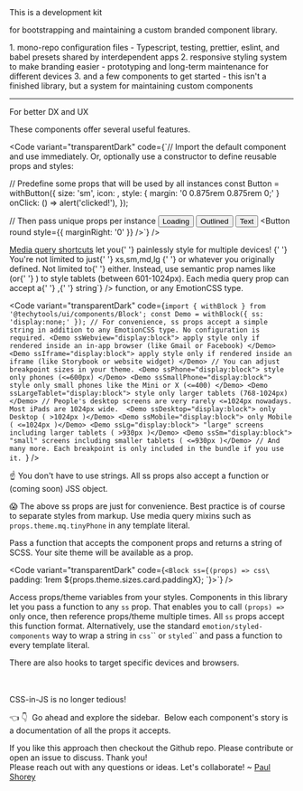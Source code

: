 
<Meta title="Get started/Why another UI library?" />

<ThemeProvider>

<Wrapper ssAll="a { color: white; }">

<Block as="h1" textgradient="rainbow">
This is a development kit
</Block>

for bootstrapping and maintaining a <Inline as="b" textgradient="rainbow"> custom branded component library</Inline>. 

<Block ss="margin-bottom:0.75rem;line-height:1.33rem;">
<Inline as="h2" textgradient="accent">1.</Inline> <Inline textcolor="accent" ss="font-size:1.125rem;">mono-repo configuration files</Inline> <Inline ss="font-size:1rem;"> - Typescript, testing, prettier, eslint, and babel presets shared by interdependent apps</Inline>
</Block>

<Block ss="margin-bottom:0.75rem;line-height:1.33rem;">
<Inline as="h2" textgradient="accent">2.</Inline> <Inline textcolor="accent" ss="font-size:1.125rem;">responsive styling system to make branding easier</Inline> - prototyping and long-term maintenance for different devices
</Block>

<Block ss="margin-bottom:0.75rem;line-height:1.33rem;">
<Inline as="h2" textgradient="accent">3.</Inline> <Inline textcolor="accent" ss="font-size:1.125rem;">and a few components to get started</Inline> - this isn't a finished library, but a system for maintaining custom components
</Block>

<br />

---

<Block as="h2" ss="margin-top:2rem;" textgradient="rainbow">
For better DX and UX
</Block>

These components offer several useful features.

<Code
  variant="transparentDark"
  code={`// Import the default component and use immediately. Or, optionally use a constructor to define reusable props and styles:
  
// Predefine some props that will be used by all instances
const Button = withButton({
  size: 'sm',
  icon: <FA icon={faUser} />,
  style: {
    margin: '0 0.875rem 0.875rem 0;'
  }
  onClick: () => alert('clicked!'),
});
  
// Then pass unique props per instance
<Button loading>
  Loading
</Button>
<Button variant="outlined">
  Outlined
</Button>
<Button variant="text">
  Text
</Button>
<Button round style={{ marginRight: '0' }} />`} />


<p>
  <a href="/docs/get-started-media-queries--page">Media query shortcuts</a> let you{' '}
  <Inline as="b" textgradient="rainbow">
    painlessly style for multiple devices!
  </Inline>{' '}
  You're not limited to just{' '}
  <CodeInline variant="text" color="purple">
    xs,sm,md,lg
  </CodeInline>{' '}
  or whatever you originally defined. Not limited to{' '}
  <CodeInline variant="text" code={`min-width`} /> either. Instead, use semantic
  prop names like <CodeInline variant="text" code={`ssTablet`} /> (or{' '}
  <CodeInline variant="text" code={`theme.mq.tablet`} />) to style tablets
  (between 601-1024px). Each media query prop can accept a{' '}
  <CodeInline variant="text" code={`string`} />,{' '}
  <CodeInline variant="text" code={`(props)=>string`} /> function, or any
  EmotionCSS type.
</p>

<Code
  variant="transparentDark"
  code={`import { withBlock } from '@techytools/ui/components/Block';
const Demo = withBlock({ ss: 'display:none;' });
// For convenience, ss props accept a simple string in addition to any EmotionCSS type. No configuration is required.
<Demo ssWebview="display:block"> apply style only if rendered inside an in-app browser (like Gmail or Facebook) </Demo>
<Demo ssIframe="display:block"> apply style only if rendered inside an iframe (like Storybook or website widget) </Demo>
// You can adjust breakpoint sizes in your theme.
<Demo ssPhone="display:block"> style only phones (<=600px) </Demo>
<Demo ssSmallPhone="display:block"> style only small phones like the Mini or X (<=400) </Demo>
<Demo ssLargeTablet="display:block"> style only larger tablets (768-1024px) </Demo>
// People's desktop screens are very rarely <=1024px nowadays. Most iPads are 1024px wide. 
<Demo ssDesktop="display:block"> only Desktop ( >1024px )</Demo>
<Demo ssMobile="display:block"> only Mobile ( <=1024px )</Demo>
<Demo ssLg="display:block"> "large" screens including larger tablets ( >930px )</Demo>
<Demo ssSm="display:block"> "small" screens including smaller tablets ( <=930px )</Demo>
// And many more. Each breakpoint is only included in the bundle if you use it. `}
/>

☝️ You don't have to use strings. All ss props also accept a function or (coming soon) JSS object.

😱 The above ss props are just for convenience. Best practice is of course to separate styles from markup. Use media query <span className="noWrap">mixins such as</span> `props.theme.mq.tinyPhone` in any template literal.

Pass a function that accepts the component props and returns a string of SCSS. Your site theme will be available as a prop.

<Code
  variant="transparentDark"
  code={`<Block ss={(props) => css\` padding: 1rem \${props.theme.sizes.card.paddingX}; \`}>`} />

Access props/theme variables from your styles. Components in this library let you pass a function to any `ss` prop. That enables you to call `(props) =>` only once, then reference props/theme multiple times. All `ss` props accept this function format. Alternatively, use the standard `emotion/styled-components` way to wrap a string in `css`&grave;&grave; or `styled`&grave;` and pass a function to every template literal.  

There are also hooks to target specific devices and browsers.

<br />
<br />

<Block as="h2" ss="margin-top:2rem;">
  <Block as="span" textgradient="rainbow">
    CSS-in-JS is no longer tedious!
  </Block>
</Block>

<p>
  <Inline ssPhone="display:none;">👈 </Inline>
  <Inline ssNotPhone="display:none;">👇 </Inline>
  <Inline textcolor="accent">&nbsp;Go ahead and explore the sidebar.&nbsp;</Inline>
  Below each component's story is a documentation of all the props it accepts.
</p>

<p>
  If you like this approach then <a>checkout the Github repo</a>. Please contribute
  or open an issue to discuss. Thank you!
  <br />
  Please reach out with any questions or ideas. Let's collaborate! ~ <a
    href="https://paulshorey.com"
    target="_blank"
  >
    Paul Shorey
  </a>
</p>

</Wrapper>

</ThemeProvider>
